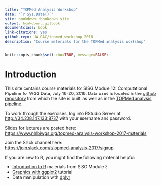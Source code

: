 ```yaml
---
title: "TOPMed Analysis Workshop"
date: "`r Sys.Date()`"
site: bookdown::bookdown_site
output: bookdown::gitbook
documentclass: book
link-citations: yes
github-repo: UW-GAC/topmed_workshop_2018
description: "Course materials for the TOPMed analysis workshop"
---
```


```r
knitr::opts_chunk$set(echo=TRUE, message=FALSE)
```

# Introduction

This site contains course materials for SISG Module 12: Computational Pipeline for WGS Data, July 18-20, 2018.
Data used is located in the [github repository](https://github.com/UW-GAC/topmed_workshop_2018) from which the site is built, as well as in the [TOPMed analysis pipeline](https://github.com/UW-GAC/analysis_pipeline).

To work through the exercises, log into RStudio Server at [http://34.208.147.133:8787](http://34.208.147.133:8787) with your username and password.

Slides for lectures are posted here:\
[https://www.nhlbiwgs.org/topmed-analysis-workshop-2017-materials](https://www.nhlbiwgs.org/topmed-analysis-workshop-2017-materials)

Join the Slack channel here:\
[https://join.slack.com/t/topmed-analysis-2017/signup](https://join.slack.com/t/topmed-analysis-2017/signup)

If you are new to R, you might find the following material helpful:

- [Introduction to R](http://faculty.washington.edu/kenrice/rintro/indexSEA15.shtml) materials from SISG Module 3
- [Graphics with ggplot2](http://tutorials.iq.harvard.edu/R/Rgraphics/Rgraphics.html) tutorial
- Data manipulation with [dplyr](http://dplyr.tidyverse.org/)
